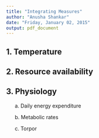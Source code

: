 ```yaml
---
title: "Integrating Measures"
author: "Anusha Shankar"
date: "Friday, January 02, 2015"
output: pdf_document
---
```


1. Temperature
-----------


2. Resource availability
---------------------


3. Physiology
----------
&nbsp;&nbsp;&nbsp;&nbsp;&nbsp;&nbsp;a. Daily energy expenditure



&nbsp;&nbsp;&nbsp;&nbsp;&nbsp;&nbsp;b. Metabolic rates



&nbsp;&nbsp;&nbsp;&nbsp;&nbsp;&nbsp;c. Torpor


